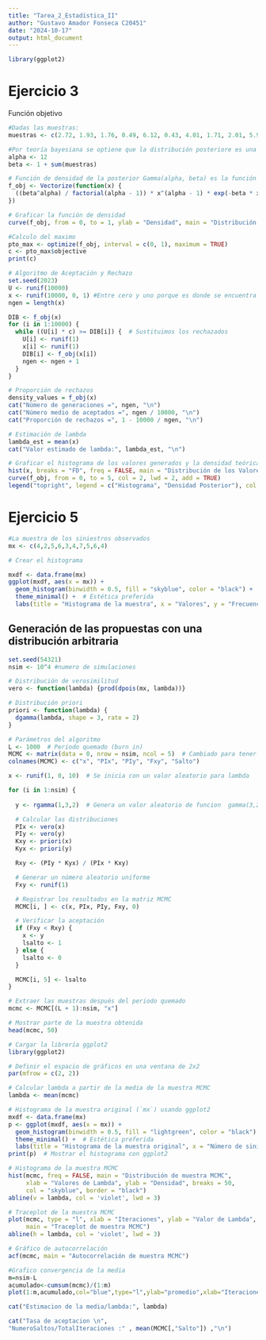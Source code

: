 ```yaml
---
title: "Tarea_2_Estadística_II"
author: "Gustavo Amador Fonseca C20451"
date: "2024-10-17"
output: html_document
---
```

```r
library(ggplot2)
```




# Ejercicio 3
Función objetivo
```r
#Dadas las muestras:
muestras <- c(2.72, 1.93, 1.76, 0.49, 6.12, 0.43, 4.01, 1.71, 2.01, 5.96)

#Por teoría bayesiana se optiene que la distribución posteriore es una gamma(12,1+ suma de las muestras)
alpha <- 12
beta <- 1 + sum(muestras)

# Función de densidad de la posterior Gamma(alpha, beta) es la función objetivo
f_obj <- Vectorize(function(x) {
  ((beta^alpha) / factorial(alpha - 1)) * x^(alpha - 1) * exp(-beta * x)
})

# Graficar la función de densidad
curve(f_obj, from = 0, to = 1, ylab = "Densidad", main = "Distribución Posterior Gamma")

```

```r
#Calculo del maximo
pto_max <- optimize(f_obj, interval = c(0, 1), maximum = TRUE)
c <- pto_max$objective  
print(c)
```


```r
# Algoritmo de Aceptación y Rechazo
set.seed(2023)
U <- runif(10000)
x <- runif(10000, 0, 1) #Entre cero y uno porque es donde se encuentra principalmente la densidad
ngen = length(x)

DIB <- f_obj(x)
for (i in 1:10000) {
  while ((U[i] * c) >= DIB[i]) {  # Sustituimos los rechazados
    U[i] <- runif(1)
    x[i] <- runif(1)
    DIB[i] <- f_obj(x[i])
    ngen <- ngen + 1
  }
}

```

```r
# Proporción de rechazos
density_values = f_obj(x)
cat("Número de generaciones =", ngen, "\n")
cat("Número medio de aceptados =", ngen / 10000, "\n")
cat("Proporción de rechazos =", 1 - 10000 / ngen, "\n")

# Estimación de lambda
lambda_est = mean(x)
cat("Valor estimado de lambda:", lambda_est, "\n")

# Graficar el histograma de los valores generados y la densidad teórica
hist(x, breaks = "FD", freq = FALSE, main = "Distribución de los Valores Generados vs Densidad Posterior")
curve(f_obj, from = 0, to = 5, col = 2, lwd = 2, add = TRUE)
legend("topright", legend = c("Histograma", "Densidad Posterior"), col = c("gray", "red"), lty = 1, lwd = 2)


```


# Ejercicio 5
```r
#La muestra de los siniestros observados
mx <- c(4,2,5,6,3,4,7,5,6,4)

# Crear el histograma 

mxdf <- data.frame(mx)
ggplot(mxdf, aes(x = mx)) +
  geom_histogram(binwidth = 0.5, fill = "skyblue", color = "black") +
  theme_minimal() +  # Estética preferida
  labs(title = "Histograma de la muestra", x = "Valores", y = "Frecuencia")
```
## Generación de las propuestas con una distribución arbitraria

```r
set.seed(54321)
nsim <- 10^4 #numero de simulaciones

# Distribución de verosimilitud
vero <- function(lambda) {prod(dpois(mx, lambda))}

# Distribución priori
priori <- function(lambda) {
  dgamma(lambda, shape = 3, rate = 2)
}
```



```r
# Parámetros del algoritmo
L <- 1000  # Periodo quemado (burn in)
MCMC <- matrix(data = 0, nrow = nsim, ncol = 5)  # Cambiado para tener `nsim` filas
colnames(MCMC) <- c("x", "PIx", "PIy", "Fxy", "Salto")

x <- runif(1, 0, 10)  # Se inicia con un valor aleatorio para lambda

for (i in 1:nsim) {
  
  y <- rgamma(1,3,2)  # Genera un valor aleatorio de funcion  gamma(3,2)

  # Calcular las distribuciones
  PIx <- vero(x)
  PIy <- vero(y)
  Kxy <- priori(x)
  Kyx <- priori(y)

  Rxy <- (PIy * Kyx) / (PIx * Kxy)

  # Generar un número aleatorio uniforme
  Fxy <- runif(1)

  # Registrar los resultados en la matriz MCMC
  MCMC[i, ] <- c(x, PIx, PIy, Fxy, 0)

  # Verificar la aceptación
  if (Fxy < Rxy) {
    x <- y
    lsalto <- 1
  } else {
    lsalto <- 0
  }

  MCMC[i, 5] <- lsalto
}

# Extraer las muestras después del periodo quemado
mcmc <- MCMC[(L + 1):nsim, "x"]

# Mostrar parte de la muestra obtenida
head(mcmc, 50)
```
```r
# Cargar la librería ggplot2
library(ggplot2)

# Definir el espacio de gráficos en una ventana de 2x2
par(mfrow = c(2, 2))

# Calcular lambda a partir de la media de la muestra MCMC
lambda <- mean(mcmc)

# Histograma de la muestra original (`mx`) usando ggplot2
mxdf <- data.frame(mx)
p <- ggplot(mxdf, aes(x = mx)) +
  geom_histogram(binwidth = 0.5, fill = "lightgreen", color = "black") +
  theme_minimal() +  # Estética preferida
  labs(title = "Histograma de la muestra original", x = "Número de siniestros", y = "Frecuencia")
print(p)  # Mostrar el histograma con ggplot2

# Histograma de la muestra MCMC
hist(mcmc, freq = FALSE, main = "Distribución de muestra MCMC",
     xlab = "Valores de Lambda", ylab = "Densidad", breaks = 50,
     col = "skyblue", border = "black")
abline(v = lambda, col = 'violet', lwd = 3)

# Traceplot de la muestra MCMC
plot(mcmc, type = "l", xlab = "Iteraciones", ylab = "Valor de Lambda", 
     main = "Traceplot de muestra MCMC")
abline(h = lambda, col = 'violet', lwd = 3)

# Gráfico de autocorrelación
acf(mcmc, main = "Autocorrelación de muestra MCMC")


```

```r
#Grafico convergencia de la media
m=nsim-L
acumulado<-cumsum(mcmc)/(1:m)
plot(1:m,acumulado,col="blue",type="l",ylab="promedio",xlab="Iteraciones")
```
```r
cat("Estimacion de la media/lambda:", lambda)
```

```r
cat("Tasa de aceptacion \n",
"NumeroSaltos/TotalIteraciones :" , mean(MCMC[,"Salto"]) ,"\n")
```





































